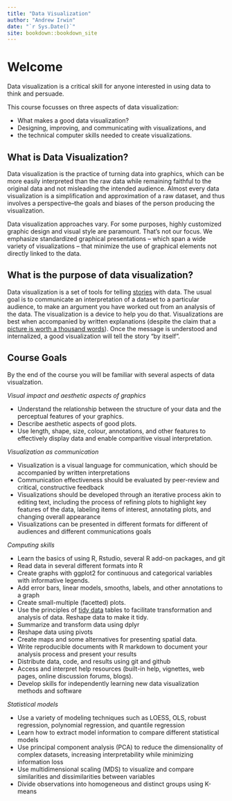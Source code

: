 ```yaml
---
title: "Data Visualization"
author: "Andrew Irwin"
date: "`r Sys.Date()`"
site: bookdown::bookdown_site
---
```


# Welcome

Data visualization is a critical skill for anyone interested in using data to think and persuade. 

This course focusses on three aspects of data visualization: 

* What makes a good data visualization?
* Designing, improving, and communicating with visualizations, and 
* the technical computer skills needed to create visualizations.

##  What is Data Visualization?

Data visualization is the practice of turning data into graphics, which can be more easily interpreted than the raw data while remaining faithful to the original data and not misleading the intended audience. Almost every data visualization is a simplification and approximation of a raw dataset, and thus involves a perspective--the goals and biases of the person producing the visualization.

Data visualization approaches vary. For some purposes, highly customized graphic design and visual style are paramount. That's not our focus. We emphasize standardized graphical presentations -- which span a wide variety of visualizations -- that minimize the use of graphical elements not directly linked to the data.

## What is the purpose of data visualization?

Data visualization is a set of tools for telling [stories](https://clauswilke.com/dataviz/telling-a-story.html) with data. The usual goal is to communicate an interpretation of a dataset to a particular audience, to make an argument you have worked out from an analysis of the data. The visualization is a device to help you do that. Visualizations are best when accompanied by written explanations (despite the claim that a [picture is worth a thousand words](https://en.wikipedia.org/wiki/A_picture_is_worth_a_thousand_words)). Once the message is understood and internalized, a good visualization will tell the story "by itself".
  
## Course Goals

By the end of the course you will be familiar with several aspects of data visualzation.

*Visual impact and aesthetic aspects of graphics*

- Understand the relationship between the structure of your data and the perceptual features of your graphics.
- Describe aesthetic aspects of good plots. 
- Use length, shape, size, colour, annotations, and other features to effectively display data and enable comparitive visual interpretation.

*Visualization as communication*

- Visualization is a visual language for communication, which should be accompanied by written interpretations
- Communication effectiveness should be evaluated by peer-review and critical, constructive feedback
- Visualizations should be developed through an iterative process akin to editing text, including the process of refining plots to highlight key features of the data, labeling items of interest, annotating plots, and changing overall appearance
- Visualizations can be presented in different formats for different of audiences and different communications goals

*Computing skills*

- Learn the basics of using R, Rstudio, several R add-on packages, and git
- Read data in several different formats into R
- Create graphs with ggplot2 for continuous and categorical variables with informative legends.
- Add error bars, linear models, smooths, labels, and other annotations to a graph
- Create small-multiple (facetted) plots.
- Use the principles of [tidy data](https://cran.r-project.org/web/packages/tidyr/vignettes/tidy-data.html) tables to facilitate transformation and analysis of data. Reshape data to make it tidy.
- Summarize and transform data using dplyr
- Reshape data using pivots
- Create maps and some alternatives for presenting spatial data.
- Write reproducible documents with R markdown to document your analysis process and present your results
- Distribute data, code, and results using git and github
- Access and interpret help resources (built-in help, vignettes, web pages, online discussion forums, blogs).
- Develop skills for independently learning new data visualization methods and software

*Statistical models*

- Use a variety of modeling techniques such as LOESS, OLS, robust regression, polynomial regression, and quantile regression
- Learn how to extract model information to compare different statistical models
- Use principal component analysis (PCA) to reduce the dimensionality of complex datasets, increasing interpretability while minimizing information loss
- Use multidimensional scaling (MDS) to visualize and compare similarities and dissimilarities between variables
- Divide observations into homogeneous and distinct groups using K-means

